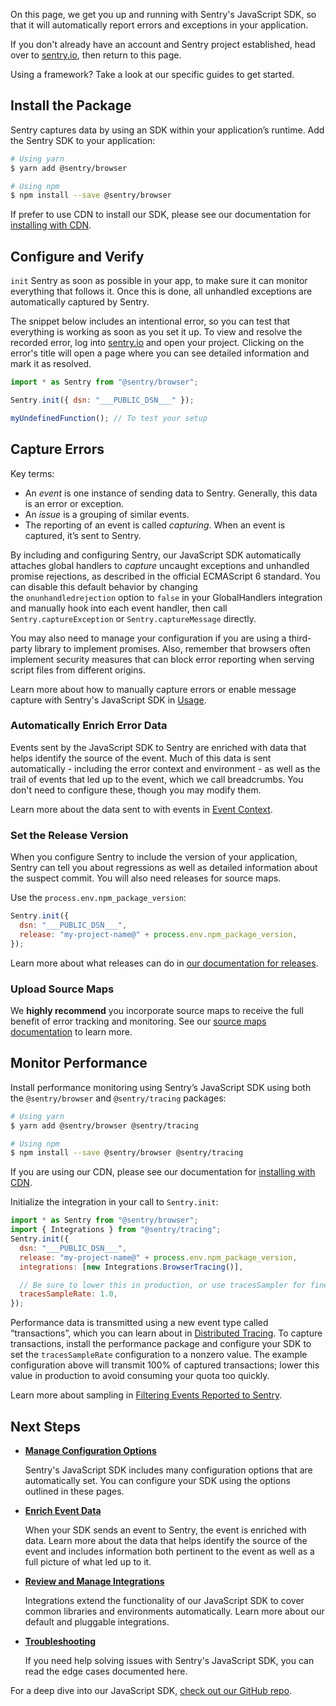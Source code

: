 On this page, we get you up and running with Sentry's JavaScript SDK, so that it will automatically report errors and exceptions in your application.

<Note>
<markdown>

If you don't already have an account and Sentry project established, head over to [sentry.io](https://sentry.io/signup/), then return to this page.

</markdown>
</Note>

Using a framework? Take a look at our specific guides to get started.

<GuideGrid platform="javascript" />

## Install the Package

Sentry captures data by using an SDK within your application’s runtime. Add the Sentry SDK to your application:

```bash {tabTitle: ESM}
# Using yarn
$ yarn add @sentry/browser

# Using npm
$ npm install --save @sentry/browser
```

<Note>
<markdown>

If prefer to use CDN to install our SDK, please see our documentation for [installing with CDN](/platforms/javascript/install/cdn/).

</markdown>
</Note>

## Configure and Verify

`init` Sentry as soon as possible in your app, to make sure it can monitor everything that follows it. Once this is done, all unhandled exceptions are automatically captured by Sentry.

The snippet below includes an intentional error, so you can test that everything is working as soon as you set it up. To view and resolve the recorded error, log into [sentry.io](https://sentry.io) and open your project. Clicking on the error's title will open a page where you can see detailed information and mark it as resolved.

```javascript {tabTitle: ESM}
import * as Sentry from "@sentry/browser";

Sentry.init({ dsn: "___PUBLIC_DSN___" });

myUndefinedFunction(); // To test your setup
```

## Capture Errors

<Note>
<markdown>
Key terms:

- An _event_ is one instance of sending data to Sentry. Generally, this data is an error or exception.
- An _issue_ is a grouping of similar events.
- The reporting of an event is called _capturing_.
  When an event is captured, it’s sent to Sentry.

</markdown>
</Note>

By including and configuring Sentry, our JavaScript SDK automatically attaches global handlers to _capture_ uncaught exceptions and unhandled promise rejections, as described in the official ECMAScript 6 standard. You can disable this default behavior by changing the `onunhandledrejection` option to `false` in your GlobalHandlers integration and manually hook into each event handler, then call `Sentry.captureException` or `Sentry.captureMessage` directly.

You may also need to manage your configuration if you are using a third-party library to implement promises. Also, remember that browsers often implement security measures that can block error reporting when serving script files from different origins.

Learn more about how to manually capture errors or enable message capture with Sentry's JavaScript SDK in [Usage](usage/).

### Automatically Enrich Error Data

Events sent by the JavaScript SDK to Sentry are enriched with data that helps identify the source of the event. Much of this data is sent automatically - including the error context and environment - as well as the trail of events that led up to the event, which we call breadcrumbs. You don't need to configure these, though you may modify them.

Learn more about the data sent to with events in [Event Context](enriching-events/context/).

### Set the Release Version

When you configure Sentry to include the version of your application, Sentry can tell you about regressions as well as detailed information about the suspect commit. You will also need releases for source maps.

Use the `process.env.npm_package_version`:

```javascript
Sentry.init({
  dsn: "___PUBLIC_DSN___",
  release: "my-project-name@" + process.env.npm_package_version,
});
```

Learn more about what releases can do in [our documentation for releases](/product/releases/).

### Upload Source Maps

We **highly recommend** you incorporate source maps to receive the full benefit of error tracking and monitoring. See our [source maps documentation](/platforms/javascript/sourcemaps/) to learn more.

## Monitor Performance

Install performance monitoring using Sentry’s JavaScript SDK using both the `@sentry/browser` and `@sentry/tracing` packages:

```bash {tabTitle: ESM}
# Using yarn
$ yarn add @sentry/browser @sentry/tracing

# Using npm
$ npm install --save @sentry/browser @sentry/tracing
```

<Alert level="note" title="Note"><markdown>

If you are using our CDN, please see our documentation for [installing with CDN](install/cdn/).

</markdown></Alert>

Initialize the integration in your call to `Sentry.init`:

```javascript {tabTitle: ESM}
import * as Sentry from "@sentry/browser";
import { Integrations } from "@sentry/tracing";
Sentry.init({
  dsn: "___PUBLIC_DSN___",
  release: "my-project-name@" + process.env.npm_package_version,
  integrations: [new Integrations.BrowserTracing()],

  // Be sure to lower this in production, or use tracesSampler for finer control
  tracesSampleRate: 1.0,
});
```

Performance data is transmitted using a new event type called “transactions”, which you can learn about in [Distributed Tracing](/product/performance/distributed-tracing/). To capture transactions, install the performance package and configure your SDK to set the `tracesSampleRate` configuration to a nonzero value. The example configuration above will transmit 100% of captured transactions; lower this value in production to avoid consuming your quota too quickly.

Learn more about sampling in [Filtering Events Reported to Sentry](configuration/filtering).

## Next Steps

<PageGrid nextSteps />

- **[Manage Configuration Options](./configuration/)**

  Sentry's JavaScript SDK includes many configuration options that are automatically set. You can configure your SDK using the options outlined in these pages.

- **[Enrich Event Data](./enriching-events/context/)**

  When your SDK sends an event to Sentry, the event is enriched with data. Learn more about the data that helps identify the source of the event and includes information both pertinent to the event as well as a full picture of what led up to it.

- **[Review and Manage Integrations](./integrations/)**

  Integrations extend the functionality of our JavaScript SDK to cover common libraries and environments automatically. Learn more about our default and pluggable integrations.

- **[Troubleshooting](./troubleshooting/)**

  If you need help solving issues with Sentry's JavaScript SDK, you can read the edge cases documented here.

For a deep dive into our JavaScript SDK, [check out our GitHub repo](https://getsentry.github.io/sentry-javascript/).
